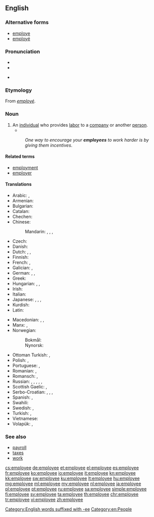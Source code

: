 ==English==

===Alternative forms===
* [[employe]]
* [[employé]]

===Pronunciation===
* {{IPA|/ɛmplɔɪˈiː/|/ˌɛmˈplɔɪiː/|/(ˌ)ɪm-/|lang=en}}
* {{audio|en-us-employee.ogg|Audio (US)|lang=en}}

* {{rhymes|iː|lang=en}}

===Etymology===
From {{etyl|fr|en}} ''[[employé]]''.

===Noun===
{{wikipedia}}
{{en-noun}}

# An [[individual]] who provides [[labor]] to a [[company]] or another [[person]].
#*{{quote-book|year=1905|author=[[w:Emma Orczy|Baroness Emmuska Orczy]]
|title=[[w:The Case of Miss Elliott|The Hocussing of Cigarette]]
|chapter=2|url=http://openlibrary.org/works/OL8479084W
|passage=No one, however, would have anything to do with him, as Mr. Keeson's orders in those respects were very strict&thinsp;; he had often threatened any one of his''' ''employés'' '''with instant dismissal if he found him in company with one of these touts.}}
#: ''One way to encourage your '''employees''' to work harder is by giving them incentives''.

====Related terms====
* [[employment]]
* [[employer]]

====Translations====
{{trans-top|individual who provides labor to a company or another person}}
* Arabic: {{t|ar|موظف|m|tr=muwáZZaf|sc=Arab}}, {{t|ar|موظفة|f|tr=muwaZZáfa|sc=Arab}}
* Armenian: {{t+|hy|աշխատող|sc=Armn}}
* Bulgarian: {{t+|bg|служещ|m|sc=Cyrl}}
* Catalan: {{t|ca|empleat|m}}
* Chechen: {{t|ce|белахо}}
* Chinese:
*: Mandarin: {{t|cmn|雇員|sc=Hani}}, {{t+|cmn|雇员|tr=gùyuán|sc=Hani}}, {{t+|cmn|職員|sc=Hani}}, {{t+|cmn|职员|tr=zhíyuán|sc=Hani}}
* Czech: {{t+|cs|zaměstnanec|m}}
* Danish: {{t|da|ansat|c}}
* Dutch: {{t+|nl|bediende|m|f}}, {{t+|nl|werknemer|m}}, {{t+|nl|medewerker|m}}
* Finnish: {{t+|fi|työntekijä}}
* French: {{t+|fr|employé|m}}, {{t+|fr|employée|f}}
* Galician: {{t+|gl|empregado|m}}, {{t|gl|empregada|f}}
* German: {{t+|de|Arbeitnehmer|m}}, {{t+|de|Angestellter|m}}, {{t+|de|Angestellte|f}}
* Greek: {{t+|el|υπάλληλος|c|tr=ypállilos}}
* Hungarian: {{t+|hu|munkavállaló}}, {{t+|hu|alkalmazott}}, {{t+|hu|dolgozó}}
* Irish: {{t|ga|fostaí|m}}
* Italian: {{t+|it|dipendente}}
* Japanese: {{t|ja|従業員|tr=じゅうぎょういん, jūgyōin|sc=Jpan}}, {{t|ja|雇員|tr=こいん, koin|sc=Jpan}}, {{t|ja|勤務員|tr=きんむいん, kinmuin|sc=Jpan}}, {{t|ja|使用人|tr=しようにん, shiyōin|sc=Jpan}}
* Kurdish: {{t+|ku|karker|m|f}}
* Latin: {{t|la|conductus|m}}
{{trans-mid}}
* Macedonian: {{t|mk|вработен|m|tr=vráboten}}, {{t|mk|работник|m|tr=rábotnik}}, {{t|mk|службеник|m|tr=slúžbenik}}
* Manx: {{t|gv|failleydagh|m}}, {{t|gv|obbree|m}}
* Norwegian:
*: Bokmål: {{t|nb|arbeidstaker|m}}
*: Nynorsk: {{t|nn|arbeidstakar|m}}
* Ottoman Turkish: {{t|ota| چاليشان|tr=çalışan|sc=ota-Arab}}, {{t|ota|موظف|tr=muwazzaf|sc=ota-Arab}}
* Polish: {{t+|pl|pracownik|m}}, {{t+|pl|pracownica|f}}
* Portuguese: {{t+|pt|empregado|m}}, {{t+|pt|empregada|f}}
* Romanian: {{t+|ro|angajat|m}}, {{t+|ro|angajată|f}}
* Romansch: {{t|rm|emploià|m}}, {{t|rm|emploiada|f}}
* Russian: {{t+|ru|работник|m|tr=rabótnik|sc=Cyrl}}, {{t+|ru|работница|f|tr=rabótnica|sc=Cyrl}}, {{t+|ru|служащий|m|tr=slúžaščij|sc=Cyrl}}, {{t+|ru|служащая|f|tr=slúžaščaja|sc=Cyrl}}, {{t+|ru|сотрудник|m|tr=sotrúdnik|sc=Cyrl}}, {{t+|ru|сотрудница|f|tr=sotrúdnica|sc=Cyrl}}
* Scottish Gaelic: {{t|gd|cosnaiche|m}}, {{t|gd|neach-obrach|m}}
* Serbo-Croatian: {{t|sh|запосленик|m|tr=zaposlenik}}, {{t|sh|послопримац|m|tr=posloprimac}}, {{t+|sh|radnik|m}}, {{t+|sh|radnica|f}}
* Spanish: {{t+|es|empleado|m}}, {{t+|es|empleada|f}}
* Swahili: {{t+|sw|mwajiriwa}}
* Swedish: {{t+|sv|anställd|c}}, {{t+|sv|arbetstagare|c}}
* Turkish: {{t+|tr|çalışan}}, {{t+|tr|personel}}
* Vietnamese: {{t+|vi|nhân viên}}
* Volapük: {{qualifier|male or female}} {{t|vo|vobükäb}}, {{qualifier|male}} {{t|vo|hivobükäb}}
{{trans-bottom}}

===See also===
* [[payroll]]
* [[taxes]]
* [[work]]

[[Category:English words suffixed with -ee]]
[[Category:en:People]]

[[cs:employee]]
[[de:employee]]
[[et:employee]]
[[el:employee]]
[[es:employee]]
[[fr:employee]]
[[ko:employee]]
[[io:employee]]
[[it:employee]]
[[kn:employee]]
[[kk:employee]]
[[sw:employee]]
[[ku:employee]]
[[lt:employee]]
[[hu:employee]]
[[mg:employee]]
[[ml:employee]]
[[my:employee]]
[[nl:employee]]
[[ja:employee]]
[[pl:employee]]
[[pt:employee]]
[[ru:employee]]
[[sa:employee]]
[[simple:employee]]
[[fi:employee]]
[[sv:employee]]
[[ta:employee]]
[[th:employee]]
[[chr:employee]]
[[tr:employee]]
[[vi:employee]]
[[zh:employee]]